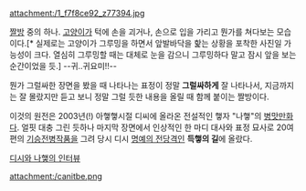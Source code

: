 attachment:/1_f7f8ce92_z77394.jpg

[[짤방]] 중의 하나. [[고양이]]가 턱에 손을 괴거나, 손으로 입을 가리고 뭔가를 쳐다보는 모습이다.[* 실제로는 고양이가 그루밍을 하면서 앞발바닥을 핥는 상황을 포착한 사진일 가능성이 크다. 열심히 그루밍할 때는 대체로 눈을 감으니 그루밍하다 말고 잠시 앞을 보는 순간이었을 듯.] --귀..귀요미!!--

뭔가 그럴싸한 장면을 봤을 때 나타나는 표정이 정말 '''그럴싸하게''' 잘 나타나서, 지금까지는 잘 몰랐지만 듣고 보니 정말 그럴 듯한 내용을 올릴 때 함께 붙이는 짤방이다.

이것의 원전은 2003년(!) 아햏햏시절 디씨에 올라온 전설적인 햏자 "나햏"의 [[병맛]]만화다. 얼핏 대충 그린 듯하나 마지막 장면에서 인상적인 한 마디 대사와 표정 묘사로 20여 편의 [[기승전병]]작품을 그려 당시 디시 [[명예의 전당]]격인 '''득햏의 길'''에 올랐다.

[http://www.dcnews.in/news/view.html?section=9&page=22&category=14&no=131723 디시와 나햏의 인터뷰]

attachment:/canitbe.png
